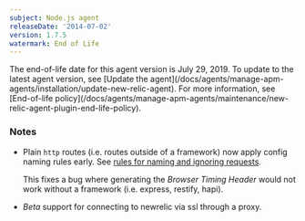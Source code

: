 ```yaml
---
subject: Node.js agent
releaseDate: '2014-07-02'
version: 1.7.5
watermark: End of Life
---
```


<Callout variant="important">
  The end-of-life date for this agent version is July 29, 2019. To update to the latest agent version, see [Update the agent](/docs/agents/manage-apm-agents/installation/update-new-relic-agent). For more information, see [End-of-life policy](/docs/agents/manage-apm-agents/maintenance/new-relic-agent-plugin-end-life-policy).
</Callout>

### Notes

* Plain `http` routes (i.e. routes outside of a framework) now apply config naming rules early. See [rules for naming and ignoring requests](https://github.com/newrelic/node-newrelic#rules-for-naming-and-ignoring-requests).

  This fixes a bug where generating the _Browser Timing Header_ would not work without a framework (i.e. express, restify, hapi).
* _Beta_ support for connecting to newrelic via ssl through a proxy.
